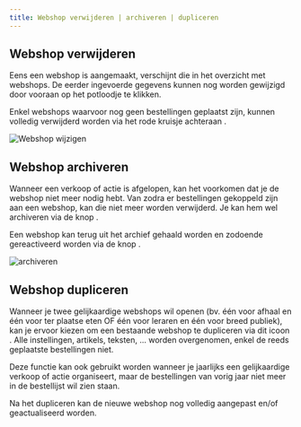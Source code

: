 ```yaml
---
title: Webshop verwijderen | archiveren | dupliceren
---
```


## Webshop verwijderen

Eens een webshop is aangemaakt, verschijnt die in het overzicht met webshops. De eerder ingevoerde gegevens kunnen nog worden gewijzigd door vooraan op het potloodje <LegacyAction img="potlood2.png"/>te klikken. 

Enkel webshops waarvoor nog geen bestellingen geplaatst zijn, kunnen volledig verwijderd worden via het rode kruisje achteraan <LegacyAction img="remove.png"/>.

![Webshop wijzigen](./webshop_wijzigen.png)

## Webshop archiveren

Wanneer een verkoop of actie is afgelopen, kan het voorkomen dat je de webshop niet meer nodig hebt. Van zodra er bestellingen gekoppeld zijn aan een webshop, kan die niet meer worden verwijderd. Je kan hem wel archiveren via de knop <LegacyAction img="PijlOnder.png"/>.

Een webshop kan terug uit het archief gehaald worden en zodoende gereactiveerd worden via de knop <LegacyAction img="pijlOmhoog.png"/>.

![archiveren](./archiveren.png)

## Webshop dupliceren

Wanneer je twee gelijkaardige webshops wil openen (bv. één voor afhaal en één voor ter plaatse eten OF één voor leraren en één voor breed publiek), kan je ervoor kiezen om een bestaande webshop te dupliceren via dit icoon <LegacyAction img="syncGreen.png"/>. Alle instellingen, artikels, teksten, ... worden overgenomen, enkel de reeds geplaatste bestellingen niet. 

Deze functie kan ook gebruikt worden wanneer je jaarlijks een gelijkaardige verkoop of actie organiseert, maar de bestellingen van vorig jaar niet meer in de bestellijst wil zien staan.

Na het dupliceren kan de nieuwe webshop nog volledig aangepast en/of geactualiseerd worden. 




